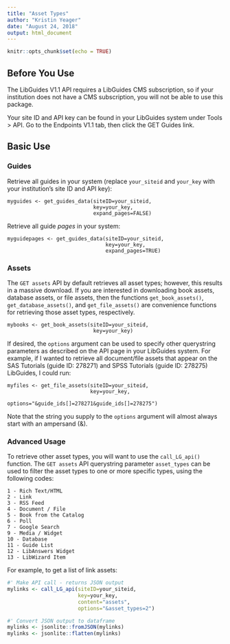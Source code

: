 ```yaml
---
title: "Asset Types"
author: "Kristin Yeager"
date: "August 24, 2018"
output: html_document
---
```


```r
knitr::opts_chunk$set(echo = TRUE)
```

## Before You Use

The LibGuides V1.1 API requires a LibGuides CMS subscription, so if your institution does not have a CMS subscription, you will not be able to use this package.

Your site ID and API key can be found in your LibGuides system under Tools > API. Go to the Endpoints V1.1 tab, then click the GET Guides link.


## Basic Use

### Guides

Retrieve all guides in your system (replace `your_siteid` and `your_key` with your institution's site ID and API key):

```
myguides <- get_guides_data(siteID=your_siteid, 
                            key=your_key,
                            expand_pages=FALSE)
```

Retrieve all guide _pages_ in your system:

```
myguidepages <- get_guides_data(siteID=your_siteid, 
                                key=your_key,
                                expand_pages=TRUE)
```



### Assets

The `GET assets` API by default retrieves all asset types; however, this results in a massive download. If you are interested in downloading book assets, database assets, or file assets, then the functions `get_book_assets()`, `get_database_assets()`, and `get_file_assets()` are convenience functions for retrieving those asset types, respectively. 

```
mybooks <- get_book_assets(siteID=your_siteid, 
                            key=your_key)
```

If desired, the `options` argument can be used to specify other querystring parameters as described on the API page in your LibGuides system. For example, if I wanted to retrieve all document/file assets that appear on the SAS Tutorials (guide ID: 278271) and SPSS Tutorials (guide ID: 278275) LibGuides, I could run:

```
myfiles <- get_file_assets(siteID=your_siteid, 
                           key=your_key,
                           options="&guide_ids[]=278271&guide_ids[]=278275")
```

Note that the string you supply to the `options` argument will almost always start with an ampersand (&).


### Advanced Usage

To retrieve other asset types, you will want to use the `call_LG_api()` function. The `GET assets` API querystring parameter `asset_types` can be used to filter the asset types to one or more specific types, using the following codes:

```
1 - Rich Text/HTML
2 - Link
3 - RSS Feed
4 - Document / File
5 - Book from the Catalog
6 - Poll
7 - Google Search
9 - Media / Widget
10 - Database
11 - Guide List
12 - LibAnswers Widget
13 - LibWizard Item
```

For example, to get a list of link assets:

```r
#' Make API call - returns JSON output
mylinks <- call_LG_api(siteID=your_siteid,
                       key=your_key,
                       content="assets",
                       options="&asset_types=2")

#' Convert JSON output to dataframe
mylinks <- jsonlite::fromJSON(mylinks)
mylinks <- jsonlite::flatten(mylinks)
```






